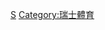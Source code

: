 {{Commons category|National sports teams of Switzerland}}
[[Category:各國國家體育隊|S]]
[[Category:瑞士體育|Category:瑞士體育]]